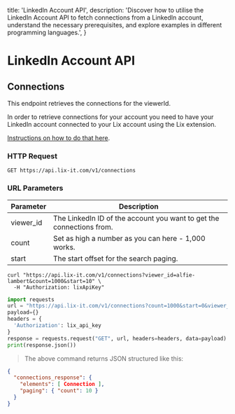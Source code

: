   title: 'LinkedIn Account API',
  description:
    'Discover how to utilise the LinkedIn Account API to fetch connections from a LinkedIn account, understand the necessary prerequisites, and explore examples in different programming languages.',
}


# LinkedIn Account API

## Connections

This endpoint retrieves the connections for the viewerId.

<aside class="notice">
In order to retrieve connections for your account you need to have your LinkedIn account connected to your Lix account using the Lix extension. 

[Instructions on how to do that here](https://help.lix-it.com/en/articles/6784916-how-to-install-the-lix-extension).
</aside>


### HTTP Request

`GET https://api.lix-it.com/v1/connections`

### URL Parameters

Parameter | Description
--------- | -----------
viewer_id | The LinkedIn ID of the account you want to get the connections from.
count     | Set as high a number as you can here - 1,000 works.
start     | The start offset for the search paging.


```shell
curl "https://api.lix-it.com/v1/connections?viewer_id=alfie-lambert&count=1000&start=10" \
  -H "Authorization: lixApiKey"
```

```python
import requests
url = "https://api.lix-it.com/v1/connections?count=1000&start=0&viewer_id=alfie-lambert"
payload={}
headers = {
  'Authorization': lix_api_key
}
response = requests.request("GET", url, headers=headers, data=payload)
print(response.json())
```

> The above command returns JSON structured like this:
```json
{
  "connections_response": {
    "elements": [ Connection ],
    "paging": { "count": 10 }
  }
}
```